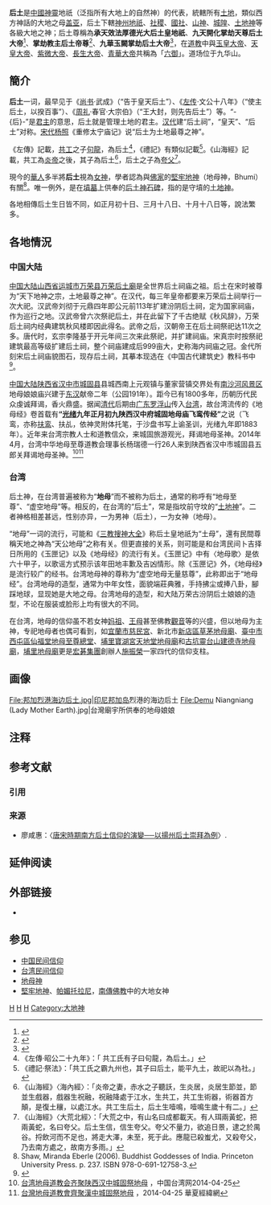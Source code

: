 {{Infobox Chinese
|title = 后土
| pic = 后土皇地祗.jpg
| piccap = 后土皇地祗（[[北京市|北京市]][[白云观|白云观]]藏）
| c = {{linktext|后土}} 
| p = Hòutǔ
| w = 
| bpmf =
| poj = 
| tl =
| y =  
| j =
| phfs =
| wuu =
| kanji = {{linktext|后土}}
| hiragana = こうど
| romaji = Kōdo
| vie = Hậu Thổ
|chunom={{linktext|后|土}}
}}
{{道教}}
'''后土'''是[[中国神话|中國]][[神靈|神靈]]地祇（泛指所有大地上的自然神）的代表，統轄所有[[土地|土地]]，類似西方神話的大地之母[[盖亚|盖亚]]，后土下轄[[神州地祇|神州地祇]]、[[社稷|社稷]]、[[社_(宗教)|國社]]、[[山神|山神]]、[[城隍|城隍]]、[[土地神|土地神]]等各級大地之神；后土尊稱為'''承天效法厚德光大后土皇地祇'''{{NoteTag|[[宋真宗|宋真宗]][[大中祥符|大中祥符]]年間上之尊號全銜。}}、'''九天開化掌劫天尊后土大帝'''<ref>{{Citebook|title=《懺法大觀》|chapter=卷六|chapter-url=https://cnkgraph.com/Book/KR5i0076_006?key=%E4%B9%9D%E5%A4%A9%E5%BC%80%E5%8C%96%E6%8E%8C%E5%8A%AB%E5%A4%A9%E5%B0%8A%E5%90%8E%E5%9C%9F%E5%A4%A7%E5%B8%9D#page_6p003b|author=張持眞|access-date=2022-04-21|archive-date=2022-04-21|archive-url=https://web.archive.org/web/20220421063011/https://cnkgraph.com/Book/KR5i0076_006?key=%E4%B9%9D%E5%A4%A9%E5%BC%80%E5%8C%96%E6%8E%8C%E5%8A%AB%E5%A4%A9%E5%B0%8A%E5%90%8E%E5%9C%9F%E5%A4%A7%E5%B8%9D#page_6p003b}}</ref>、'''掌劫教主后土帝尊'''<ref>{{Citebook|title=《懺法大觀》|chapter=卷三|chapter-url=https://cnkgraph.com/Book/KR5i0076_003?key=%E6%8E%8C%E5%8A%AB%E6%95%99%E4%B8%BB%E5%90%8E%E5%9C%9F%E5%B8%9D%E5%B0%8A#page_3p007a|author=張持眞|access-date=2022-04-30|archive-date=2022-04-30|archive-url=https://web.archive.org/web/20220430123748/https://cnkgraph.com/Book/KR5i0076_003?key=%E6%8E%8C%E5%8A%AB%E6%95%99%E4%B8%BB%E5%90%8E%E5%9C%9F%E5%B8%9D%E5%B0%8A#page_3p007a}}</ref>、'''九華玉闕掌劫后土大帝'''<ref>{{Citebook|title=《懺法大觀》|chapter=卷八|chapter-url=https://cnkgraph.com/Book/KR5i0076_008?key=%E4%B9%9D%E5%8D%8E%E7%8E%89%E9%98%99%E6%8E%8C%E5%8A%AB%E5%90%8E%E5%9C%9F%E5%A4%A7%E5%B8%9D#page_8p050b|author=張持眞|access-date=2022-04-30|archive-date=2022-04-30|archive-url=https://web.archive.org/web/20220430123751/https://cnkgraph.com/Book/KR5i0076_008?key=%E4%B9%9D%E5%8D%8E%E7%8E%89%E9%98%99%E6%8E%8C%E5%8A%AB%E5%90%8E%E5%9C%9F%E5%A4%A7%E5%B8%9D#page_8p050b}}</ref>，在[[道教|道教]]中與[[玉皇大帝|玉皇大帝]]、[[天皇大帝|天皇大帝]]、[[紫微大帝|紫微大帝]]、[[長生大帝|長生大帝]]、[[青華大帝|青華大帝]]共稱為「[[六御|六御]]」。道场位于九华山。

==簡介==
'''后土'''一词，最早见于《[[尚书_(书)|尚书]]·武成》（“告于皇天后土”）、《[[左传|左传]]·文公十八年》（“使主后土，以揆百事”）、《[[周礼|周礼]]·春官·大宗伯》（“王大封，则先告后土”）等。“-{后}-”是[[君主|君主]]的意思，后土就是管理土地的君主。[[汉代|汉代]]建“后土祠”，“皇天”、“后土”对称。[[宋代|宋代]][[楊照_(宋代)|杨照]]《重修太宁庙记》说“后土为土地最尊之神”。

《左傳》記載，[[共工|共工]]之子[[句龍|句龍]]，為后土<ref>《左傳·昭公二十九年》：「 共工氏有子曰句龍，為后土。」</ref>，《禮記》有類似記載<ref>《禮記·祭法》：「共工氏之霸九州也，其子曰后土，能平九土，故祀以為社。」 </ref>。《山海經》記載，共工為[[炎帝|炎帝]]之後，其子為后土<ref>《山海經》〈海內經〉：「炎帝之妻，赤水之子聽訞，生炎居，炎居生節並，節並生戲器，戲器生祝融，祝融降處于江水，生共工，共工生術器，術器首方顛，是復土穰，以處江水。共工生后土，后土生噎鳴，噎鳴生歲十有二。」</ref>，后土之子為[[夸父|夸父]]<ref>《山海經》〈大荒北經〉：「大荒之中，有山名曰成都載天。有人珥兩黃蛇，把兩黃蛇，名曰夸父。后土生信，信生夸父。夸父不量力，欲追日景，逮之於禺谷。捋飲河而不足也，將走大澤，未至，死于此。應龍已殺蚩尤，又殺夸父，乃去南方處之，故南方多雨。」</ref>。

現今的[[華人|華人]]多半將'''后土'''視為[[女神|女神]]，學者認為與[[佛家|佛家]]的[[堅牢地神|堅牢地神]]（地母神，Bhumi）有關<ref>Shaw, Miranda Eberle (2006). Buddhist Goddesses of India. Princeton University Press. p. 237. ISBN 978-0-691-12758-3.</ref>。唯一例外，是在[[墳墓|墳墓]]上供奉的[[土地神|后土神]][[石碑|石碑]]，指的是守墳的[[土地神|土地神]]。

各地相傳后土生日皆不同，如正月初十日、三月十八日、十月十八日等，說法繁多。

==各地情況==
===中国大陆===
[[中国大陆|中国大陆]][[山西省|山西省]][[运城市|运城市]][[万荣县|万荣县]][[万荣后土廟|万荣后土廟]]是全世界后土祠庙之祖。后土在宋时被尊为“天下地神之宗，土地最尊之神”。在汉代，每三年皇帝都要来万荣后土祠举行一次大祀。汉武帝刘彻于元鼎四年即公元前113年扩建汾阴后土祠，定为国家祠庙，作为巡行之地。汉武帝曾六次祭祀后土，并在此留下了千古绝赋《秋风辞》，万荣后土祠内经典建筑秋风楼即因此得名。武帝之后，汉朝帝王在后土祠祭祀达11次之多。唐代时，玄宗李隆基于开元年间三次来此祭祀，并扩建祠庙。宋真宗时按祭祀建筑最高等级扩建后土祠，整个祠庙建成后999亩大，史称海内祠庙之冠。金代所刻宋后土祠庙貌图石，现存后土祠，其摹本现选在《中国古代建筑史》教科书中<ref>{{Cite web |url=http://news.daynews.com.cn/sxwb/aban_0/11_0/3784309.html |title=海峡两岸同胞齐聚万荣祭后土 |accessdate=2014-07-09 |archive-date=2014-07-14 |archive-url=https://web.archive.org/web/20140714150144/http://news.daynews.com.cn/sxwb/aban_0/11_0/3784309.html |dead-url=yes }}</ref>。

[[中国大陆|中国大陆]][[陕西省|陕西省]][[汉中市|汉中市]][[城固县|城固县]]县城西南上元观镇与董家营镇交界处有[[南沙河风景区|南沙河风景区]]地母娘娘庙兴建于[[东汉|东汉]]献帝二年（公园191年）。距今已有1800多年，历朝历代民众虔诚拜谒，香火鼎盛。据闻[[清代|清代]]后期由[[广东|广东]][[罗浮山|罗浮山]]传入[[台湾|台湾]]，故台湾流传的《地母经》卷首载有'''“[[光绪|光绪]]九年正月初九陕西汉中府城固地母庙飞鸾传经”'''之说（飞鸾，亦称[[扶鸾|扶鸾]]、扶乩，依神灵附体托笔，于沙盘书写上谕圣训，光绪九年即1883年）。近年来台湾宗教人士和道教信众，来城固旅游观光，拜谒地母圣神。2014年4月，台湾中华地母至尊道教会理事长杨瑞德一行26人来到陕西省汉中市城固县五郎关拜谒地母圣神。<ref>[http://www.taiwan.cn/local/lianganqing/201404/t20140425_6073141.htm  台湾地母道教会齐聚陕西汉中城固祭地母] {{Wayback|url=http://www.taiwan.cn/local/lianganqing/201404/t20140425_6073141.htm |date=20140528061937 }}，中国台湾网2014-04-25</ref><ref>[http://big5.huaxia.com/mlhz/hzxw/2014/04/3858025.html  台灣地母道教會齊聚漢中城固祭地母] {{Wayback|url=http://big5.huaxia.com/mlhz/hzxw/2014/04/3858025.html |date=20140601050351 }}，2014-04-25 華夏經緯網</ref>

===台湾===
后土神，在台湾普遍被称为“'''地母'''”而不被称为后土，通常的称呼有“地母至尊”、“虚空地母”等。相反的，在台湾的“后土”，常是指坟前守坟的“[[土地神|土地神]]”。二者神格相差甚远，性别亦异，一为男神（后土），一为女神（地母）。 

“地母”一词的流行，可能和《[[三教搜神大全|三教搜神大全]]》称后土皇地祇为“土母”，還有民間尊稱天地之神為“天公地母”之称有关。但更直接的关系，则可能是和台湾民间卜吉择日所用的《玉匣记》以及《地母经》的流行有关。《玉匣记》中有〈地母歌〉是依六十甲子，以歌谣方式预示该年田地丰歉及吉凶情形。除《玉匣记》外，《地母经》是流行较广的经书。台湾地母神的尊称为“虚空地母无量慈尊”，此称即出于“地母经”。台湾地母的造型，通常为中年女性，面貌端莊典雅，手持拂尘或捧八卦，腳踩地球，显现她是大地之母。台湾地母的造型，和大陆万荣古汾阴后土娘娘的造型，不论在服装或脸形上均有很大的不同。

在台湾，地母的信仰虽不若女神[[妈祖|妈祖]]、[[王母|王母]]甚至佛教[[觀音|觀音]]等的兴盛，但以地母为主神，专祀地母者也偶可看到，如[[宜蘭市|宜蘭市]][[慈民宮|慈民宮]]、新北市[[新店區|新店區]][[草茅地母廟|草茅地母廟]]、[[臺中市|臺中市]][[西屯區|西屯區]][[仙福堂地母至尊總堂|仙福堂地母至尊總堂]]、[[埔里鎮|埔里]][[寶湖宮天地堂地母廟|寶湖宮天地堂地母廟]]和[[古坑鄉|古坑]][[靈台山建德寺地母廟|靈台山建德寺地母廟]]，[[埔里|埔里]][[地母廟|地母廟]]更是[[宏碁集團|宏碁集團]]創辦人[[施振榮|施振榮]]一家四代的信仰支柱。

==画像==
<gallery>
File:邦加烈港海边后土.jpg|[[印尼|印尼]][[邦加岛|邦加岛]]烈港的海边后土
File:Demu Niangniang (Lady Mother Earth).jpg|台灣廟宇所供奉的地母娘娘
</gallery>

== 注释 ==
{{NoteFoot}}

== 参考文献 ==
=== 引用 ===
{{Reflist}}

=== 来源 ===
{{ReflistH}}
* 廖咸惠：〈[http://ccsdb.ncl.edu.tw/ccs/image/01_014_002_01_06.pdf 唐宋時期南方后土信仰的演變──以揚州后土崇拜為例]{{Wayback|url=http://ccsdb.ncl.edu.tw/ccs/image/01_014_002_01_06.pdf |date=20200905091026 }}〉.
{{ReflistF}}

== 延伸阅读 ==
{{Wikisource further reading}}

== 外部链接 ==
* {{Commons category-inline|Houtu}}

== 参见 ==
{{Portal|汉字文化圈|神话|道教}}
*[[中国民间信仰|中国民间信仰]]
*[[台湾民间信仰|台湾民间信仰]]
*[[地母神|地母神]]
*[[堅牢地神|堅牢地神]]、[[帕媚托拉尼|帕媚托拉尼]]，[[南傳佛教|南傳佛教]]中的大地女神

{{中國神話}}
[[Category:道教尊神|H]]
[[Category:地母神|H]]
[[Category:中国女神|H]]
[[Category:大地神|Category:大地神]]